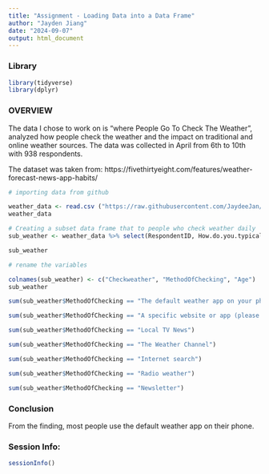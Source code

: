 ---
title: "Assignment - Loading Data into a Data Frame"
author: "Jayden Jiang"
date: "2024-09-07"
output: html_document
---
### Library

```{r}
library(tidyverse)
library(dplyr)
```


### OVERVIEW

The data I chose to work on is "where People Go To Check The Weather", analyzed how people check the weather and the impact on traditional and online weather sources. The data was collected in April from 6th to 10th with 938 respondents.

The dataset was taken from: https://fivethirtyeight.com/features/weather-forecast-news-app-habits/

```{r}
# importing data from github

weather_data <- read.csv ("https://raw.githubusercontent.com/JaydeeJan/NBA-Prediction/main/weather-check.csv")
weather_data
```

```{r}
# Creating a subset data frame that to people who check weather daily
sub_weather <- weather_data %>% select(RespondentID, How.do.you.typically.check.the.weather., Age, )

sub_weather
```
```{r}
# rename the variables

colnames(sub_weather) <- c("Checkweather", "MethodOfChecking", "Age")
sub_weather

sum(sub_weather$MethodOfChecking == "The default weather app on your phone")

sum(sub_weather$MethodOfChecking == "A specific website or app (please provide the answer)")

sum(sub_weather$MethodOfChecking == "Local TV News")

sum(sub_weather$MethodOfChecking == "The Weather Channel")

sum(sub_weather$MethodOfChecking == "Internet search")

sum(sub_weather$MethodOfChecking == "Radio weather")

sum(sub_weather$MethodOfChecking == "Newsletter")


```

### Conclusion

From the finding, most people use the default weather app on their phone. 


### Session Info:
```{r}
sessionInfo()
```

